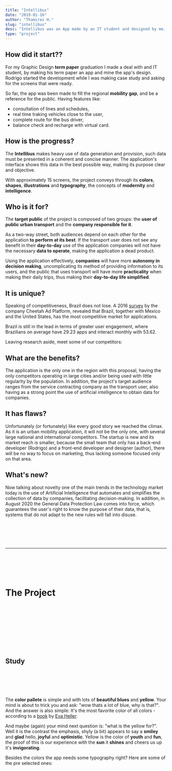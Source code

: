 ```yaml
---
title: "Intellibus"
date: "2019-01-16"
author: "Thamires H."
slug: "intellibus"
desc: "Intellibus was an App made by an IT student and designed by me. It was made to make public transport more tech and easy to use."
type: "project"
---
```



## How did it start??

For my Graphic Design **term paper** graduation I made a deal with and IT student, by making his term paper an app and mine the app's design. Rodrigo started the development while I was making case study and asking for the screens that were ready.

So far, the app was been made to fill the regional **mobility gap**, and be a reference for the public. Having features like:

- consultation of lines and schedules,
- real time traking vehicles close to the user,
- complete route for the bus driver,
- balance check and recharge with virtual card.

## How is the progress?

The **Intellibus** makes heavy use of data generation and provision, such data must be presented in a coherent and concise manner. The application's interface shows this data in the best possible way, making its purpose clear and objective.

With approximately 15 screens, the project conveys through its **colors**, **shapes**, **illustrations** and **typography**, the concepts of **modernity** and **intelligence**.

## Who is it for?

The **target public** of the project is composed of two groups: the **user of public urban transport** and the **company responsible for it**.

As a two-way street, both audiences depend on each other for the application **to perform at its best**. If the transport user does not see any benefit in their **day-to-day** use of the application companies will not have the necessary **data to operate**, making the application a dead product.

Using the application effectively, **companies** will have more **autonomy in decision making**, uncomplicating its method of providing information to its users, and the public that uses transport will have more **practicality** when making their daily trips, thus making their **day-to-day life simplified**.

## It is unique?

Speaking of competitiveness, Brazil does not lose. A 2016 [survey](https://www.tecmundo.com.br/apps/105145-brasil-tem-mercado-competitivo-aplicativos-moveis.htm) by the company Cheetah Ad Platform, revealed that Brazil, together with Mexico and the United States, has the most competitive market for applications.

Brazil is still in the lead in terms of greater user engagement, where Brazilians on average have 29.23 apps and interact monthly with 53.62.

Leaving research aside, meet some of our competitors:

## What are the benefits?

The application is the only one in the region with this proposal, having the only competitors operating in large cities and/or being used with little regularity by the population. In addition, the project's target audience ranges from the service contracting company as the transport user, also having as a strong point the use of artificial intelligence to obtain data for companies.

## It has flaws?

Unfortunately (or fortunately) like every good story we reached the climax. As it is an urban mobility application, it will not be the only one, with several large national and international competitors. The startup is new and its market reach is smaller, because the small team that only has a back-end developer (Rodrigo) and a front-end developer and designer (author), there will be no way to focus on marketing, thus lacking someone focused only on that area.

## What's new?

Now talking about novelty one of the main trends in the technology market today is the use of Artificial Intelligence that automates and simplifies the collection of data by companies, facilitating decision-making. In addition, in August 2020 the General Data Protection Law comes into force, which guarantees the user's right to know the purpose of their data, that is, systems that do not adapt to the new rules will fall into disuse.

<br></br>
<br></br>
<hr></hr>
<br></br>
<br></br>

# The Project

<br></br>
<br></br>
<br></br>
<br></br>

## Study

<SvgContainer/>

<br></br>
<br></br>

The **color pallete** is simple and with lots of **beautiful blues** and **yellow**. Your mind is about to trick you and ask: "wow thats a lot of blue, why is that?". And the answer is also simple: It's the most favorite color of all colors - according to a [book](https://g.co/kgs/9mD21c) by [Eva Heller](https://x.gd/zcg33).

And maybe (again) your mind next question is: "what is the yellow for?". Well it is the contrast the emphasis, shyly (a bit) appears to say a **smiley** and **glad** hello, **joyful** and **optimistic**. Yellow is the color of **youth** and **fun**, the proof of this is our experience with the **sun** it **shines** and cheers us up it's **invigorating**.

Besides the colors the app needs some typography right? Here are some of the pre selected ones:

<PortifolioTypographyCards />
